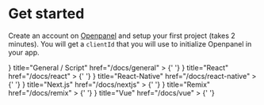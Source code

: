 
# Get started

Create an account on [Openpanel](https://openpanel.dev) and setup your first project (takes 2 minutes). You will get a `clientId` that you will use to initialize Openpanel in your app.

<Cards>
  <Card
    icon={
      <img
        style={{ width: 32, height: 32, objectFit: 'contain' }}
        src="https://upload.wikimedia.org/wikipedia/commons/thumb/6/61/HTML5_logo_and_wordmark.svg/240px-HTML5_logo_and_wordmark.svg.png"
      />
    }
    title="General / Script"
    href="/docs/general"
  >
    {' '}
  </Card>
  <Card
    icon={
      <img
        style={{ width: 32, height: 32, objectFit: 'contain' }}
        src="https://upload.wikimedia.org/wikipedia/commons/thumb/a/a7/React-icon.svg/2300px-React-icon.svg.png"
      />
    }
    title="React"
    href="/docs/react"
  >
    {' '}
  </Card>
  <Card
    icon={
      <img
        style={{ width: 32, height: 32, objectFit: 'contain' }}
        src="https://upload.wikimedia.org/wikipedia/commons/thumb/a/a7/React-icon.svg/2300px-React-icon.svg.png"
      />
    }
    title="React-Native"
    href="/docs/react-native"
  >
    {' '}
  </Card>
  <Card
    icon={
      <img
        style={{ width: 32, height: 32, objectFit: 'contain' }}
        src="https://static-00.iconduck.com/assets.00/nextjs-icon-512x512-y563b8iq.png"
      />
    }
    title="Next.js"
    href="/docs/nextjs"
  >
    {' '}
  </Card>
  <Card
    icon={
      <img
        style={{ width: 32, height: 32, objectFit: 'contain' }}
        src="https://www.datocms-assets.com/205/1642515307-square-logo.svg"
      />
    }
    title="Remix"
    href="/docs/remix"
  >
    {' '}
  </Card>
  <Card
    icon={
      <img
        style={{ width: 32, height: 32, objectFit: 'contain' }}
        src="https://upload.wikimedia.org/wikipedia/commons/thumb/9/95/Vue.js_Logo_2.svg/1024px-Vue.js_Logo_2.svg.png"
      />
    }
    title="Vue"
    href="/docs/vue"
  >
    {' '}
  </Card>
</Cards>
